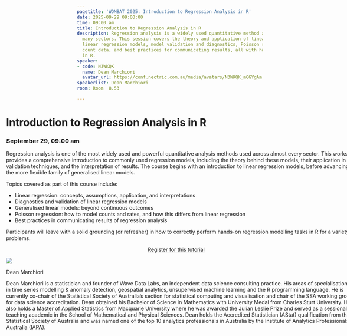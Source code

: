 ```yaml
---
pagetitle: 'WOMBAT 2025: Introduction to Regression Analysis in R'
date: 2025-09-29 09:00:00
time: 09:00 am
title: Introduction to Regression Analysis in R
description: Regression analysis is a widely used quantitative method applicable across
  many sectors. This session covers the theory and application of linear and generalized
  linear regression models, model validation and diagnostics, Poisson regression for
  count data, and best practices for communicating results, all with hands-on exercises
  in R.
speaker:
- code: N3WKQK
  name: Dean Marchiori
  avatar_url: https://conf.nectric.com.au/media/avatars/N3WKQK_mGGYgAm.png
speakerlist: Dean Marchiori
room: Room  8.53

---
```


:::::: {.grid style="width: 100vw;  transform: translateX(-20%);"}
::: {#sponsors_banner .g-col-12 .title}
# Introduction to Regression Analysis in R

### September 29, 09:00 am
:::

::: {.g-col-12 .full_text_block style="min-width: 640px; max-width:1080px; margin: 0 auto"}

Regression analysis is one of the most widely used and powerful quantitative analysis methods used across almost every sector. This workshop provides a comprehensive introduction to commonly used regression models, including the theory behind these models, their application in R, validation techniques, and the interpretation of results. The course begins with an introduction to linear regression models, before advancing to the more flexible family of generalised linear models.


Topics covered as part of this course include:

* Linear regression: concepts, assumptions, application, and interpretations
* Diagnostics and validation of linear regression models
* Generalised linear models: beyond continuous outcomes
* Poisson regression: how to model counts and rates, and how this differs from linear regression
* Best practices in communicating results of regression analysis

Participants will leave with a solid grounding (or refresher) in how to correctly perform hands-on regression modelling tasks in R for a variety of problems.


:::{.register-btn style="width: 20%; margin: 0 auto; display: block"}
[Register for this tutorial](https://events.humanitix.com/wombat-2025-day-1-tutorials)
:::




::: speaker

:::{.speaker-header}
![](https://conf.nectric.com.au/media/avatars/N3WKQK_mGGYgAm.png) 
:::

:::{.speaker-name}
Dean Marchiori
:::

:::{.speaker-bio}
Dean Marchiori is a statistician and founder of Wave Data Labs, an independent data science consulting practice. His areas of specialisation are in time series modelling &amp; anomaly detection, geospatial analytics, unsupervised machine learning and the R programming language. He is currently co-chair of the Statistical Society of Australia’s section for statistical computing and visualisation and chair of the SSA working group for data science accreditation. Dean obtained his Bachelor of Science in Mathematics with University Medal from Charles Sturt University. He also holds a Master of Applied Statistics from Macquarie University where he was awarded the Julian Leslie Prize and served as a sessional teaching academic in the School of Mathematical and Physical Sciences. Dean holds the Accredited Statistician (AStat) qualification from the Statistical Society of Australia and was named one of the top 10 analytics professionals in Australia by the Institute of Analytics Professionals of Australia (IAPA).
:::

:::



:::

<div>

</div>
::::::

```{=html}
<style>
#title-block-header {
display: none !important;
}
</style>
```
